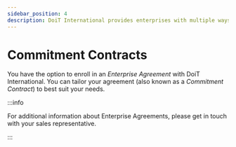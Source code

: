 ```yaml
---
sidebar_position: 4
description: DoiT International provides enterprises with multiple ways to consume services based on your business needs
---
```


# Commitment Contracts

You have the option to enroll in an _Enterprise Agreement_ with DoiT International. You can tailor your agreement (also known as a _Commitment Contract_) to best suit your needs.

:::info

For additional information about Enterprise Agreements, please get in touch with your sales representative.

:::
